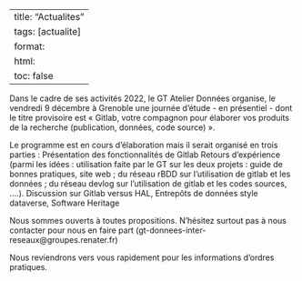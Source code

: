 
---
title: "Actualites"
tags: [actualite]
format:
  html:
    toc: false
---

Dans le cadre de ses activités 2022, le GT Atelier Données organise, le vendredi 9 décembre à Grenoble une journée d’étude - en présentiel - dont le titre provisoire est
« Gitlab, votre compagnon pour élaborer vos produits de la recherche (publication, données, code source) ».

Le programme est en cours d’élaboration mais il serait organisé en trois parties :
Présentation des fonctionnalités de Gitlab
Retours d’expérience (parmi les idées : utilisation faite par le GT sur les deux projets : guide de bonnes pratiques, site web ; du réseau rBDD sur l’utilisation de gitlab et les données ;  du réseau devlog sur l’utilisation de gitlab et les codes sources, ….).
Discussion sur Gitlab versus HAL, Entrepôts de données style dataverse, Software Heritage

Nous sommes ouverts à toutes propositions. N’hésitez surtout pas à nous contacter pour nous en faire part (gt-donnees-inter-reseaux@groupes.renater.fr)

Nous reviendrons vers vous rapidement pour les informations d’ordres pratiques.
